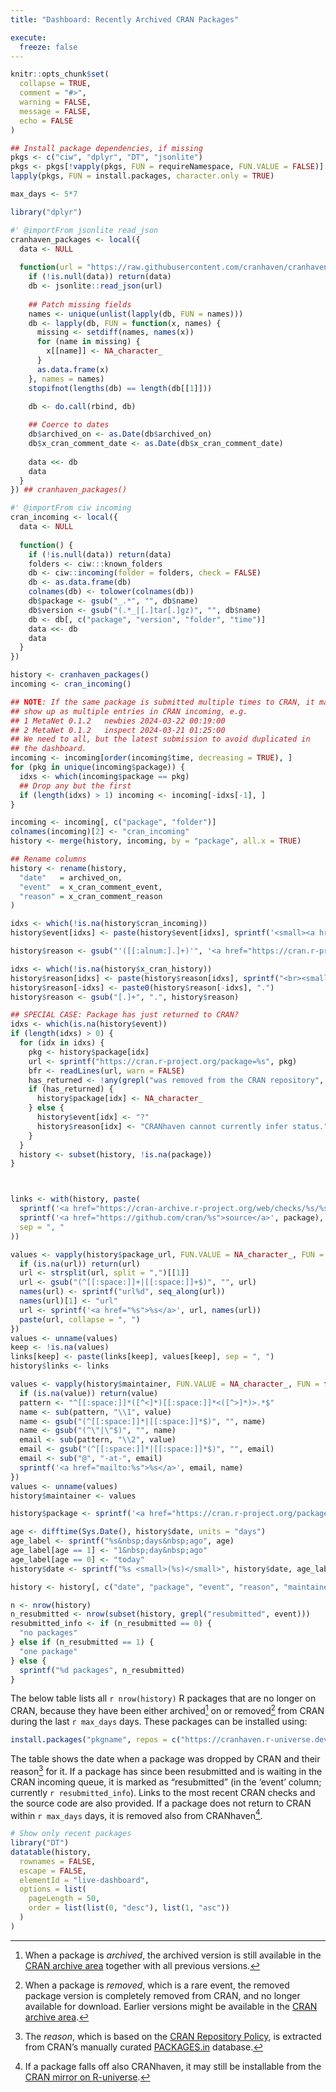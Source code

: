 ```yaml
---
title: "Dashboard: Recently Archived CRAN Packages"

execute:
  freeze: false
---
```


<style>
tr { vertical-align: top; }
</style>

```r
knitr::opts_chunk$set(
  collapse = TRUE,
  comment = "#>",
  warning = FALSE,
  message = FALSE,
  echo = FALSE
)
```

```r
## Install package dependencies, if missing
pkgs <- c("ciw", "dplyr", "DT", "jsonlite")
pkgs <- pkgs[!vapply(pkgs, FUN = requireNamespace, FUN.VALUE = FALSE)]
lapply(pkgs, FUN = install.packages, character.only = TRUE)
```


```r
max_days <- 5*7
```

```r
library("dplyr")

#' @importFrom jsonlite read_json
cranhaven_packages <- local({
  data <- NULL
  
  function(url = "https://raw.githubusercontent.com/cranhaven/cranhaven.r-universe.dev/main/packages.json") {
    if (!is.null(data)) return(data)
    db <- jsonlite::read_json(url)
    
    ## Patch missing fields
    names <- unique(unlist(lapply(db, FUN = names)))
    db <- lapply(db, FUN = function(x, names) {
      missing <- setdiff(names, names(x))
      for (name in missing) {
        x[[name]] <- NA_character_
      }
      as.data.frame(x)
    }, names = names)
    stopifnot(lengths(db) == length(db[[1]]))
    
    db <- do.call(rbind, db)

    ## Coerce to dates
    db$archived_on <- as.Date(db$archived_on)
    db$x_cran_comment_date <- as.Date(db$x_cran_comment_date)
    
    data <<- db
    data
  }
}) ## cranhaven_packages()

#' @importFrom ciw incoming
cran_incoming <- local({
  data <- NULL
  
  function() {
    if (!is.null(data)) return(data)
    folders <- ciw:::known_folders
    db <- ciw::incoming(folder = folders, check = FALSE)
    db <- as.data.frame(db)
    colnames(db) <- tolower(colnames(db))
    db$package <- gsub("_.*", "", db$name)
    db$version <- gsub("(.*_|[.]tar[.]gz)", "", db$name)
    db <- db[, c("package", "version", "folder", "time")]
    data <<- db
    data
  }
})

history <- cranhaven_packages()
incoming <- cran_incoming()

## NOTE: If the same package is submitted multiple times to CRAN, it may
## show up as multiple entries in CRAN incoming, e.g.
## 1 MetaNet 0.1.2   newbies 2024-03-22 00:19:00
## 2 MetaNet 0.1.2   inspect 2024-03-21 01:25:00
## We need to all, but the latest submission to avoid duplicated in
## the dashboard.
incoming <- incoming[order(incoming$time, decreasing = TRUE), ]
for (pkg in unique(incoming$package)) {
  idxs <- which(incoming$package == pkg)
  ## Drop any but the first
  if (length(idxs) > 1) incoming <- incoming[-idxs[-1], ]
}

incoming <- incoming[, c("package", "folder")]
colnames(incoming)[2] <- "cran_incoming"
history <- merge(history, incoming, by = "package", all.x = TRUE)

## Rename columns
history <- rename(history,
  "date"   = archived_on,
  "event"  = x_cran_comment_event,
  "reason" = x_cran_comment_reason
)

idxs <- which(!is.na(history$cran_incoming))
history$event[idxs] <- paste(history$event[idxs], sprintf('<small><a href="https://nx10.github.io/cransubs/pkg#%s">resubmitted/%s</a></small>', history$package[idxs], history$cran_incoming[idxs]), sep = "<br>")

history$reason <- gsub("'([[:alnum:].]+)'", '<a href="https://cran.r-project.org/package=\\1">\\1<a>', history$reason)

idxs <- which(!is.na(history$x_cran_history))
history$reason[idxs] <- paste(history$reason[idxs], sprintf("<br><small><em>Previously</em>: %s</small>", gsub("\n", " ", history$x_cran_history[idxs])), sep = ". ")
history$reason[-idxs] <- paste0(history$reason[-idxs], ".")
history$reason <- gsub("[.]+", ".", history$reason)

## SPECIAL CASE: Package has just returned to CRAN?
idxs <- which(is.na(history$event))
if (length(idxs) > 0) {
  for (idx in idxs) {
    pkg <- history$package[idx]
    url <- sprintf("https://cran.r-project.org/package=%s", pkg)
    bfr <- readLines(url, warn = FALSE)
    has_returned <- !any(grepl("was removed from the CRAN repository", bfr))
    if (has_returned) {
      history$package[idx] <- NA_character_
    } else {
      history$event[idx] <- "?"
      history$reason[idx] <- "CRANhaven cannot currently infer status."
    }
  }
  history <- subset(history, !is.na(package))
}



links <- with(history, paste(
  sprintf('<a href="https://cran-archive.r-project.org/web/checks/%s/%s_check_results_%s.html">checks</a>', sub("-.*", "", date), date, package),
  sprintf('<a href="https://github.com/cran/%s">source</a>', package),
  sep = ", "
))

values <- vapply(history$package_url, FUN.VALUE = NA_character_, FUN = function(url) {
  if (is.na(url)) return(url)
  url <- strsplit(url, split = ",")[[1]]
  url <- gsub("(^[[:space:]]+|[[:space:]]+$)", "", url)
  names(url) <- sprintf("url%d", seq_along(url))
  names(url)[1] <- "url"
  url <- sprintf('<a href="%s">%s</a>', url, names(url))
  paste(url, collapse = ", ")
})
values <- unname(values)
keep <- !is.na(values)
links[keep] <- paste(links[keep], values[keep], sep = ", ")
history$links <- links

values <- vapply(history$maintainer, FUN.VALUE = NA_character_, FUN = function(value) {
  if (is.na(value)) return(value)
  pattern <- "^[[:space:]]*([^<]*)[[:space:]]*<([^>]*)>.*$"
  name <- sub(pattern, "\\1", value)
  name <- gsub("(^[[:space:]]*|[[:space:]]*$)", "", name)
  name <- gsub("(^\"|\"$)", "", name)
  email <- sub(pattern, "\\2", value)
  email <- gsub("(^[[:space:]]*|[[:space:]]*$)", "", email)
  email <- sub("@", "-at-", email)
  sprintf('<a href="mailto:%s">%s</a>', email, name)
})
values <- unname(values)
history$maintainer <- values

history$package <- sprintf('<a href="https://cran.r-project.org/package=%s">%s</a>', history$package, history$package)

age <- difftime(Sys.Date(), history$date, units = "days")
age_label <- sprintf("%s&nbsp;days&nbsp;ago", age)
age_label[age == 1] <- "1&nbsp;day&nbsp;ago"
age_label[age == 0] <- "today"
history$date <- sprintf("%s <small>(%s)</small>", history$date, age_label)

history <- history[, c("date", "package", "event", "reason", "maintainer", "links")]

n <- nrow(history)
n_resubmitted <- nrow(subset(history, grepl("resubmitted", event)))
resubmitted_info <- if (n_resubmitted == 0) {
  "no packages"
} else if (n_resubmitted == 1) {
  "one package"
} else {
  sprintf("%d packages", n_resubmitted)
}
```

The below table lists all `r nrow(history)` R packages that are no
longer on CRAN, because they have been either archived[^1] on or
removed[^2] from CRAN during the last `r max_days` days.  These
packages can be installed using:

```r
install.packages("pkgname", repos = c("https://cranhaven.r-universe.dev", "https://cloud.r-project.org"))
```

The table shows the date when a package was dropped by CRAN and their
reason[^3] for it. If a package has since been resubmitted and is
waiting in the CRAN incoming queue, it is marked as "resubmitted" (in
the 'event' column; currently `r resubmitted_info`).  Links to the
most recent CRAN checks and the source code are also provided.  If a
package does not return to CRAN within `r max_days` days, it is
removed also from CRANhaven[^4].

[^1]: When a package is _archived_, the archived version is still
available in the [CRAN archive area] together with all previous
versions.

[^2]: When a package is _removed_, which is a rare event, the removed
package version is completely removed from CRAN, and no longer
available for download. Earlier versions might be available in the
[CRAN archive area].

[^3]: The _reason_, which is based on the [CRAN Repository Policy], is
extracted from CRAN's manually curated [PACKAGES.in] database.

[^4]: If a package falls off also CRANhaven, it may still be
installable from the [CRAN mirror on R-universe].


```r
# Show only recent packages
library("DT")
datatable(history,
  rownames = FALSE,
  escape = FALSE,
  elementId = "live-dashboard",
  options = list(
    pageLength = 50,
    order = list(list(0, "desc"), list(1, "asc"))
  )
)
```


[CRAN archive area]: https://cran.r-project.org/src/contrib/Archive/
[CRAN mirror on R-universe]: https://cran.r-universe.dev/builds
[CRAN Repository Policy]: https://cran.r-project.org/web/packages/policies.html
[PACKAGES.in]: https://cran.r-project.org/src/contrib/PACKAGES.in
